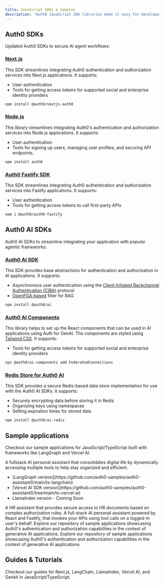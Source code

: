 ```yaml
---
title: JavaScript SDKs & Samples
description: "Auth0 JavaScript SDK libraries make it easy for developers to integrate with and secure any AI agent workflow."
---
```


## Auth0 SDKs

Updated Auth0 SDKs to secure AI agent workflows:

### [Next.js](https://github.com/auth0/nextjs-auth0)

This SDK streamlines integrating Auth0 authentication and authorization services into Next.js applications. It supports:

- User authentication
- Tools for getting access tokens for supported social and enterprise identity providers

```bash wrap lines
npm install @auth0/nextjs-auth0
```

### [Node.js](https://github.com/auth0/node-auth0)

This library streamlines integrating Auth0's authentication and authorization services into Node.js applications. It supports:

- User authentication
- Tools for signing up users, managing user profiles, and securing API endpoints.

```bash wrap lines
npm install auth0
```

### [Auth0 Fastify SDK](https://www.npmjs.com/package/@auth0/auth0-fastify)

This SDK streamlines integrating Auth0 authentication and authorization services into Fastify applications. It supports:

- User authentication
- Tools for getting access tokens to call first-party APIs

```bash wrap lines
npm i @auth0/auth0-fastify
```

## Auth0 AI SDKs

Auth0 AI SDKs to streamline integrating your application with popular agentic frameworks:

### [Auth0 AI SDK](https://github.com/auth0-lab/auth0-ai-js)

This SDK provides base abstractions for authentication and authorization in AI applications. It supports:

- Asynchronous user authentication using the [Client Initiated Backchannel Authentication (CIBA)](https://openid.net/specs/openid-client-initiated-backchannel-authentication-core-1_0.html) protocol
- [OpenFGA-based](https://openfga.dev/) filter for RAG

```bash wrap lines
npm install @auth0/ai
```

### [Auth0 AI Components](https://github.com/auth0-lab/auth0-ai-js/tree/main/packages/ai-components)

This library helps to set up the React components that can be used in AI applications using Auth for GenAI. The components are styled using [Tailwind CSS](https://tailwindcss.com/). It supports:

- Tools for getting access tokens for supported social and enterprise identity providers

```bash wrap lines
npx @auth0/ai-components add FederatedConnections
```

### [Redis Store for Auth0 AI](https://github.com/auth0-lab/auth0-ai-js/tree/main/packages/ai-redis)

This SDK provides a secure Redis-based data store implementation for use with the Auth0 AI SDKs. It supports:

- Securely encrypting data before storing it in Redis
- Organizing keys using namespaces
- Setting expiration times for stored data

```bash wrap lines
npm install @auth0/ai-redis
```

## Sample applications

Checkout our sample applications for JavaScript/TypeScript built with frameworks like LangGraph and Vercel AI.

<Columns cols={2}>
  <Card
    title="Assistant0 (Next.js)"
    href="https://github.com/auth0-samples/auth0-assistant0"
  >
    A fullstack AI personal assistant that consolidates digital life by
    dynamically accessing multiple tools to help stay organized and efficient.
    <ul className="list-disc list-inside pl-4">
      <li>
        [LangGraph
        version](https://github.com/auth0-samples/auth0-assistant0/main/ts-langchain)
      </li>
      <li>
        [Vercel AI SDK
        version](https://github.com/auth0-samples/auth0-assistant0/tree/main/ts-vercel-ai)
      </li>
      <li>LlamaIndex version - Coming Soon</li>
    </ul>
  </Card>
  <Card
    title="SmartHR Assistant"
    href="https://github.com/auth0-samples/auth0-ai-smart-hr-assistant"
  >
    A HR assistant that provides secure access to HR documents based on complex
    authorization rules.
  </Card>
  <Card title="Agent0" href="https://github.com/auth0-samples/agent0">
    A full-stack AI personal assistant powered by React and Fastify, that
    invokes your APIs using tool calls on a logged-in user's behalf.
  </Card>
  <Card
    title="AI Samples"
    href="https://github.com/auth0-samples/auth0-ai-samples"
  >
    Explore our repository of sample applications showcasing Auth0's
    authentication and authorization capabilities in the context of generative
    AI applications.
  </Card>
  <Card
    title="Auth0 AI SDK TypeScript Samples"
    href="https://github.com/auth0-lab/auth0-ai-js/tree/main/examples"
  >
    Explore our repository of sample applications showcasing Auth0's
    authentication and authorization capabilities in the context of generative
    AI applications.
  </Card>
</Columns>

## Guides & Tutorials

Checkout our guides for Next.js, LangChain, LlamaIndex, Vercel AI, and Genkit in JavaScript/TypeScript.

<Columns cols={2}>
  <Card
    title="Check Google Calendar Availability"
    href="/ai/docs/how-tos/check-google-calendar-availability"
    icon="google"
    iconType="solid"
    horizontal
  />
  <Card
    title="List GitHub Repositories"
    href="/ai/docs/how-tos/list-github-repositories"
    icon="github"
    iconType="solid"
    horizontal
  />
  <Card
    title="List Slack Channels"
    href="/ai/docs/how-tos/list-slack-channels"
    icon="slack"
    iconType="solid"
    horizontal
  />
  <Card
    title="Get Salesforce Opportunities"
    href="/ai/docs/how-tos/get-salesforce-opportunities"
    icon="salesforce"
    iconType="solid"
    horizontal
  />
</Columns>
